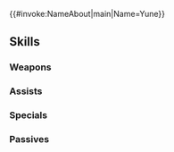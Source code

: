 {{#invoke:NameAbout|main|Name=Yune}}{{HeroPage Tabs}}
{{Hero Infobox
|Name=Yune
|Title=Chaos Goddess
|GrowthModifier=Gen 3
|WeaponType=Green Tome
|Origin=Fire Emblem: Radiant Dawn
|Gender=Female
|MythicEffect=Dark
|MythicEffect2=None
|BoostHP=5
|BoostSpd=4
|MoveType=Flying
|actorJP=佐久間紅美
|actorEN=Megan Lee
|artist=みわべさくら
|additionDate=March 29, 2019
|releaseDate=March 29, 2019
|TagID=神階ユンヌ
|InternalID=360
|Properties=mythic
|cv1=9
|cv2=4900200
|description=A being that is half of the goddess Ashunera. The goddess of chaos, who is said to have thrown the world into disorder long ago. Appears in Fire Emblem: Radiant Dawn.
}}
{{Stats Page
|Lv1HP=16|Lv1ATK=9|Lv1SPD=5|Lv1DEF=5|Lv1RES=9
|GRHP=50|GRATK=55|GRSPD=50|GRDEF=25|GRRES=65
}}
==Skills==
===Weapons===
{{Weapons Table
|weapon1=Wind
|weapon1Default=1
|weapon1Unlock=1
|weapon2=Elwind
|weapon2Default=3
|weapon2Unlock=2
|weapon3=Rexcalibur
|weapon3Default=4
|weapon3Unlock=3
|weapon4=Chaos Manifest
|weapon4Default=5
|weapon4Unlock=5
}}
===Assists===
{{Assists Table}}
===Specials===
{{Specials Table
|special1=Chilling Wind
|special1Default=4
|special1Unlock=3
|special2=Glacies
|special2Unlock=4
}}
===Passives===
{{Passives Table
|passiveA1=Atk/Res Bond 1
|passiveA2=Atk/Res Bond 2
|passiveA3=Atk/Res Bond 3
|passiveA4=Atk/Res Unity
|passiveA1Unlock=1
|passiveA2Unlock=2
|passiveA3Unlock=4
|passiveA4Unlock=5
|passiveB1=Sabotage Res 1
|passiveB2=Sabotage Res 2
|passiveB3=Sabotage Res 3
|passiveB1Unlock=3
|passiveB2Unlock=4
|passiveB3Unlock=5
|passiveC1=Chaos Named
|passiveC2=Chaos Named+
|passiveC1Unlock=5
|passiveC2Unlock=5
}}
{{Heroes Navbox}}